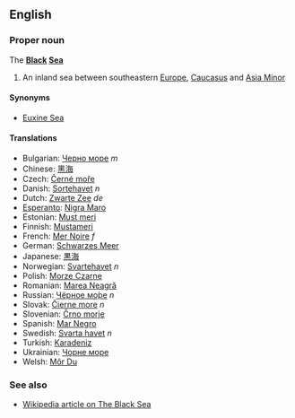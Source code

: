 ==English==
===Proper noun===
The '''[[Black]] [[Sea]]'''

# An inland sea between southeastern [[Europe]], [[Caucasus]]   and [[Asia Minor]]

====Synonyms====
*[[Euxine Sea]]

====Translations====
*Bulgarian: [[Чeрнo мoрe]]  ''m''
*Chinese: [[黑海]]
*Czech: [[Černé moře]]
*Danish: [[Sortehavet]] ''n''
*Dutch: [[Zwarte Zee]] ''de''
*[[Esperanto]]: [[Nigra Maro]]
*Estonian: [[Must meri]]
*Finnish: [[Mustameri]]
*French: [[Mer Noire]] ''f''
*German: [[Schwarzes Meer]]
*Japanese: [[黒海]]
*Norwegian: [[Svartehavet]] ''n''
*Polish: [[Morze Czarne]]
*Romanian: [[Marea Neagră]]
*Russian: [[Черное море|Чёрное мо́ре]] ''n''
*Slovak: [[Čierne more]]  ''n''
*Slovenian: [[Črno morje]]
*Spanish: [[Mar Negro]]
*Swedish: [[Svarta havet]] ''n''
*Turkish: [[Karadeniz]]
*Ukrainian: [[Чорне море]]
*Welsh: [[Môr Du]]

===See also===
*[[w:Black Sea|Wikipedia article on The Black Sea]]